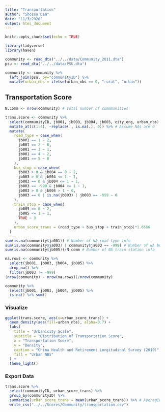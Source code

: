 ```yaml
---
title: "Transportation"
author: "Shozen Dan"
date: "11/3/2020"
output: html_document
---
```


```r
knitr::opts_chunk$set(echo = TRUE)
```

```r
library(tidyverse)
library(haven)
```

```r
community <- read_dta("../../data/Community_2011.dta")
psu <- read_dta("../../data/PSU.dta")

community <- community %>% 
  left_join(psu, by="communityID") %>% 
  mutate(urban_nbs = ifelse(urban_nbs == 0, "rural", "urban"))
```

## Transportation Score
```r
N.comm <- nrow(community) # total number of commmunities

trans.score <- community %>% 
  select(communityID, jb001, jb003, jb004, jb005, city_eng, urban_nbs) %>% 
  mutate_at(c(1:4), ~replace(., is.na(.), 0)) %>% # Assume NAs are 0 
  mutate(
    road_type = case_when(
      jb001 == 1 ~ 2,
      jb001 == 2 ~ 0,
      jb001 == 3 ~ 1,
      jb001 == 4 ~ 2,
      jb001 == 5 ~ 0
    ),
    bus_stop = case_when(
      jb003 > 0 & jb004 == 0 ~ 2,
      jb003 > 0 & jb004 <= 1 ~ 1,
      jb003 == 0 & jb004 <= 1 ~ 1,
      jb003 == -999 & jb004 <= 1 ~ 1,
      jb003 > 0 & jb004 > 1 ~ 0,
      jb003 == 0 | is.na(jb003) | jb003 == -999 ~ 0
    ),
    train_stop = case_when(
      jb005 == 0 ~ 2,
      jb005 <= 1 ~ 1,
      TRUE ~ 0
    ),
    urban_score_trans = (road_type + bus_stop + train_stop)*1.6666
  )

sum(is.na(community$ja001)) # Number of NA road type info
sum(is.na(community$ja003) | community$ja003 == -999) # Number of NA bus info
sum(is.na(community$jb005))/N.comm # Number of NA train station info

na.rows <- community %>% 
  select(jb001, jb003, jb004, jb005) %>% 
  drop_na() %>% 
  filter(jb003 != -999)
(nrow(community) - nrow(na.rows))/nrow(community)

community %>% 
  select(jb001, jb003, jb004, jb005) %>% 
  is.na() %>% sum()
```

### Visualize
```r
ggplot(trans.score, aes(x=urban_score_trans)) + 
  geom_density(aes(fill=urban_nbs), alpha=0.7) +
  labs(
    title = "Urbanicity Scale",
    subtitle = "Distribution of Transportation Score",
    x = "Transportation Score",
    y = "Density",
    caption = "China Health and Retirement Longitudinal Survey (2010)",
    fill = "Urban NBS"
  ) + 
  theme_light()
```

### Export Data
```r
trans.score %>% 
  select(communityID, urban_score_trans) %>% 
  group_by(communityID) %>%
  summarise(urban_score_trans = mean(urban_score_trans)) %>% # Averaging over sub communities
  write_csv("../../Scores/Community/transportation.csv")
```

